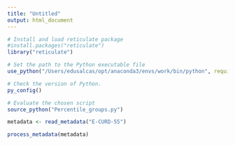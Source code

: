 ```yaml
---
title: "Untitled"
output: html_document
---
```


```r
# Install and load reticulate package
#install.packages("reticulate")
library("reticulate")

```

```r
# Set the path to the Python executable file
use_python("/Users/edusalcas/opt/anaconda3/envs/work/bin/python", required = T)

# Check the version of Python.
py_config()
```

```r
# Evaluate the chosen script
source_python("Percentile_groups.py")
```

```r
metadata <- read_metadata("E-CURD-55")
```


```r
process_metadata(metadata)
```

